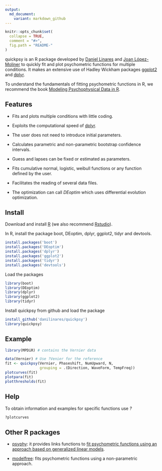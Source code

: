 ```yaml
---
output:
  md_document:
    variant: markdown_github
---
```


<!-- README.md is generated from README.Rmd. Please edit that file -->

```r
knitr::opts_chunk$set(
  collapse = TRUE,
  comment = "#>",
  fig.path = "README-"
)
```

quickpsy is an R package developed by [Daniel Linares](http://www.dlinares.org) and [Joan López-Moliner](http://www.ub.edu/viscagroup/joan/) to quickly fit and plot psychometric functions for multiple conditions. It makes an extensive use of  Hadley Wickham packages [ggplot2](http://ggplot2.org/) and [dplyr](http://cran.r-project.org/web/packages/dplyr/index.html).
 
To understand the fundamentals of fitting psychometric functions in R, we recommend the book [Modeling Psychophysical Data in R](http://www.springer.com/gp/book/9781461444749).

## Features

- Fits and plots multiple conditions with little coding.

- Exploits the computational speed of [dplyr](http://cran.r-project.org/web/packages/dplyr/index.html).
  
- The user does not need to introduce initial parameters.
  
- Calculates parametric and non-parametric bootstrap confidence intervals. 
  
- Guess and lapses can be fixed or estimated as parameters. 
 
- Fits cumulative normal, logistic, weibull functions or any function defined by the user. 
  
- Facilitates the reading of several data files.
  
- The optimization can call *DEoptim* which uses differential evolution optimization.  
  
## Install

Download and install [R](http://cran.rstudio.com) (we also recommend [Rstudio](http://www.rstudio.com/)).

In R, install the package boot, DEoptim, dplyr, ggplot2, tidyr and devtools.
```R
install.packages('boot')
install.packages('DEoptim')
install.packages('dplyr')
install.packages('ggplot2')
install.packages('tidyr')
install.packages('devtools')
```

Load the packages
```R
library(boot)
library(DEoptim)
library(dplyr)
library(ggplot2)
library(tidyr)
```
Install quickpsy from github and load the package
```R
install_github('danilinares/quickpsy')
library(quickpsy)
```

## Example

```R 
library(MPDiR) # contains the Vernier data

data(Vernier) # Use ?Venier for the reference
fit <- quickpsy(Vernier, Phaseshift, NumUpward, N, 
                grouping = .(Direction, WaveForm, TempFreq))
plotcurves(fit)
plotpara(fit)
plotthresholds(fit)
```

## Help 

To obtain information and examples for specific functions use *?*
```R
?plotcurves
```

## Other R packages

* [psyphy](http://cran.r-project.org/web/packages/psyphy/index.html): it provides links functions to [fit psychometric functions using an approach based on  generalized linear models](http://www.dlinares.org/psychopract.html#fitting-using-generalized-linear-models). 

* [modelfree](http://personalpages.manchester.ac.uk/staff/d.h.foster/software-modelfree/latest/home): fits psychometric functions using a non-parametric approach.







